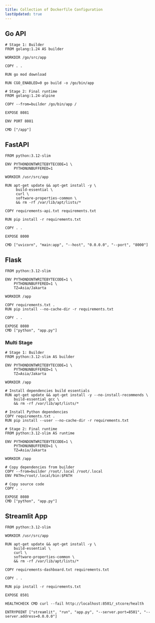 ```yaml
---
title: Collection of Dockerfile Configuration
lastUpdated: true
---
```



## Go API

```docker
# Stage 1: Builder
FROM golang:1.24 AS builder

WORKDIR /go/src/app

COPY . .

RUN go mod download

RUN CGO_ENABLED=0 go build -o /go/bin/app

# Stage 2: Final runtime
FROM golang:1.24-alpine

COPY --from=builder /go/bin/app /

EXPOSE 8081

ENV PORT 8081

CMD ["/app"]
```

## FastAPI

```docker
FROM python:3.12-slim

ENV PYTHONDONTWRITEBYTECODE=1 \
    PYTHONUNBUFFERED=1

WORKDIR /usr/src/app

RUN apt-get update && apt-get install -y \
     build-essential \
     curl \
     software-properties-common \
     && rm -rf /var/lib/apt/lists/*

COPY requirements-api.txt requirements.txt

RUN pip install -r requirements.txt

COPY . .

EXPOSE 8000

CMD ["uvicorn", "main:app", "--host", "0.0.0.0", "--port", "8000"]
```

## Flask

```docker
FROM python:3.12-slim

ENV PYTHONDONTWRITEBYTECODE=1 \
    PYTHONUNBUFFERED=1 \
    TZ=Asia/Jakarta

WORKDIR /app

COPY requirements.txt .
RUN pip install --no-cache-dir -r requirements.txt

COPY . .

EXPOSE 8080
CMD ["python", "app.py"]
```

### Multi Stage

```docker
# Stage 1: Builder
FROM python:3.12-slim AS builder

ENV PYTHONDONTWRITEBYTECODE=1 \
    PYTHONUNBUFFERED=1 \
    TZ=Asia/Jakarta

WORKDIR /app

# Install dependencies build essentials
RUN apt-get update && apt-get install -y --no-install-recommends \
    build-essential gcc \
    && rm -rf /var/lib/apt/lists/*

# Install Python dependencies
COPY requirements.txt .
RUN pip install --user --no-cache-dir -r requirements.txt

# Stage 2: Final runtime
FROM python:3.12-slim AS runtime

ENV PYTHONDONTWRITEBYTECODE=1 \
    PYTHONUNBUFFERED=1 \
    TZ=Asia/Jakarta

WORKDIR /app

# Copy dependencies from builder
COPY --from=builder /root/.local /root/.local
ENV PATH=/root/.local/bin:$PATH

# Copy source code
COPY . .

EXPOSE 8080
CMD ["python", "app.py"]
```

## Streamlit App

```docker
FROM python:3.12-slim

WORKDIR /usr/src/app

RUN apt-get update && apt-get install -y \
    build-essential \
    curl \
    software-properties-common \
    && rm -rf /var/lib/apt/lists/*

COPY requirements-dashboard.txt requirements.txt

COPY . .

RUN pip install -r requirements.txt

EXPOSE 8501

HEALTHCHECK CMD curl --fail http://localhost:8501/_stcore/health

ENTRYPOINT ["streamlit", "run", "app.py", "--server.port=8501", "--server.address=0.0.0.0"]
```

